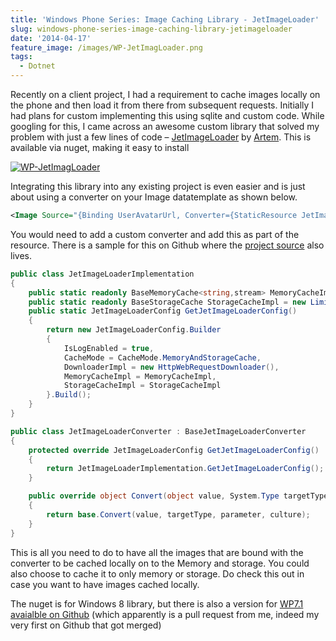 ```yaml
---
title: 'Windows Phone Series: Image Caching Library - JetImageLoader'
slug: windows-phone-series-image-caching-library-jetimageloader
date: '2014-04-17'
feature_image: /images/WP-JetImagLoader.png
tags:
  - Dotnet
---
```

Recently on a client project, I had a requirement to cache images locally on the phone and then load it from there from subsequent requests. Initially I had plans for custom implementing this using sqlite and custom code. While googling for this, I came across an awesome custom library that solved my problem with just a few lines of code – [JetImageLoader](https://github.com/artem-zinnatullin/jet-image-loader) by [Artem](https://github.com/artem-zinnatullin). This is available via nuget, making it easy to install

[![WP-JetImagLoader](/images/WP-JetImagLoader.png)](http://www.nuget.org/packages/WP-JetImagLoader/0.8.5)

Integrating this library into any existing project is even easier and is just about using a converter on your Image datatemplate as shown below.

```xml
<Image Source="{Binding UserAvatarUrl, Converter={StaticResource JetImageLoaderConverter}}"/>

```

You would need to add a custom converter and add this as part of the resource. There is a sample for this on Github where the [project source](https://github.com/artem-zinnatullin/jet-image-loader) also lives.

```csharp
public class JetImageLoaderImplementation
{
    public static readonly BaseMemoryCache<string,stream> MemoryCacheImpl = new WeakMemoryCache<string,stream>();
    public static readonly BaseStorageCache StorageCacheImpl = new LimitedStorageCache(IsolatedStorageFile.GetUserStoreForApplication(), "\\image_cache", new SHA1CacheFileNameGenerator(), 1024 * 1024 * 10);</p>
    public static JetImageLoaderConfig GetJetImageLoaderConfig()
    {
        return new JetImageLoaderConfig.Builder
        {
            IsLogEnabled = true,
            CacheMode = CacheMode.MemoryAndStorageCache,
            DownloaderImpl = new HttpWebRequestDownloader(),
            MemoryCacheImpl = MemoryCacheImpl,
            StorageCacheImpl = StorageCacheImpl
        }.Build();
    }
}

```
```csharp
public class JetImageLoaderConverter : BaseJetImageLoaderConverter
{
    protected override JetImageLoaderConfig GetJetImageLoaderConfig()
    {
        return JetImageLoaderImplementation.GetJetImageLoaderConfig();
    }

    public override object Convert(object value, System.Type targetType, object parameter, System.Globalization.CultureInfo culture)
    {
        return base.Convert(value, targetType, parameter, culture);
    }
}

```

This is all you need to do to have all the images that are bound with the converter to be cached locally on to the Memory and storage. You could also choose to cache it to only memory or storage. Do check this out in case you want to have images cached locally.

The nuget is for Windows 8 library, but there is also a version for [WP7.1 avaialble on Github](https://github.com/artem-zinnatullin/jet-image-loader/tree/master/JetImageLoader.Wp7) (which apparently is a pull request from me, indeed my very first on Github that got merged)
